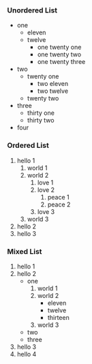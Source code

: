### Unordered List

* one
    * eleven
    * twelve
        * one twenty one
        * one twenty two
        * one twenty three
* two
    * twenty one
        * two eleven
        * two twelve
    * twenty two
* three
    * thirty one
    * thirty two
* four

### Ordered List

1. hello 1
    1. world 1
    2. world 2
        1. love 1
        2. love 2
            1. peace 1
            2. peace 2
        3. love 3
    3. world 3
2. hello 2
3. hello 3

### Mixed List

1. hello 1
2. hello 2
    * one
        1. world 1
        2. world 2
            * eleven
            * twelve
            * thirteen
        3. world 3
    * two
    * three
3. hello 3
4. hello 4
